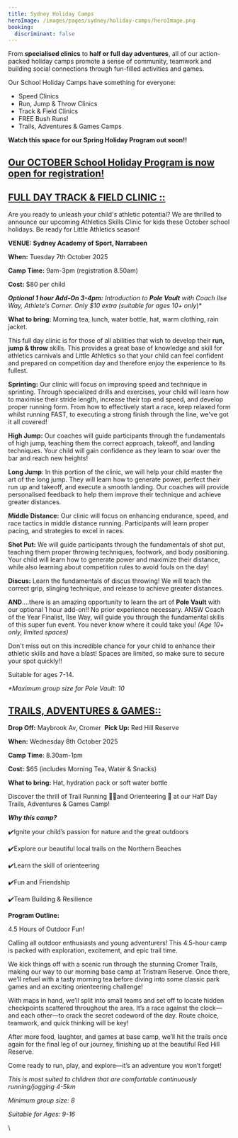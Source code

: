 ```yaml
---
title: Sydney Holiday Camps
heroImage: /images/pages/sydney/holiday-camps/heroImage.png
booking:
  discriminant: false
---
```

From **specialised clinics** to **half or full day adventures**, all of our action-packed holiday camps promote a sense of community, teamwork and building social connections through fun-filled activities and games.

Our School Holiday Camps have something for everyone:

* Speed Clinics
* Run, Jump & Throw Clinics
* Track & Field Clinics
* FREE Bush Runs!
* Trails, Adventures & Games Camps

**Watch this space for our Spring Holiday Program out soon!!**

## [Our OCTOBER School Holiday Program is now open for registratio&#x6E;**!**](https://forms.gle/ZpSRNuAQUBQV7HgN7)

## [**FULL DAY TRACK & FIELD CLINIC ::**](https://forms.gle/tCp1yS3QJViAYv3N6) 

Are you ready to unleash your child's athletic potential? We are thrilled to announce our upcoming Athletics Skills Clinic for kids these October school holidays. Be ready for Little Athletics season! 

**VENUE: Sydney Academy of Sport, Narrabeen** 

**When:** Tuesday 7th October 2025 

**Camp Time:** 9am-3pm (registration 8.50am) 

**Cost:** $80 per child 

***Optional 1 hour Add-On 3-4pm:** Introduction to **Pole Vault** with Coach Ilse Way, Athlete’s Corner. Only $10 extra (suitable for ages 10+ only*)\*

**What to bring:** Morning tea, lunch, water bottle, hat, warm clothing, rain jacket.

This full day clinic is for those of all abilities that wish to develop their **run, jump & throw** skills. This provides a great base of knowledge and skill for athletics carnivals and Little Athletics so that your child can feel confident and prepared on competition day and therefore enjoy the experience to its fullest.

**Sprinting:** Our clinic will focus on improving speed and technique in sprinting. Through specialized drills and exercises, your child will learn how to maximise their stride length, increase their top end speed, and develop proper running form. From how to effectively start a race, keep relaxed form whilst running FAST, to executing a strong finish through the line, we've got it all covered!

**High Jump:** Our coaches will guide participants through the fundamentals of high jump, teaching them the correct approach, takeoff, and landing techniques. Your child will gain confidence as they learn to soar over the bar and reach new heights!

**Long Jump**: In this portion of the clinic, we will help your child master the art of the long jump. They will learn how to generate power, perfect their run up and takeoff, and execute a smooth landing. Our coaches will provide personalised feedback to help them improve their technique and achieve greater distances.

**Middle Distance:** Our clinic will focus on enhancing endurance, speed, and race tactics in middle distance running. Participants will learn proper pacing, and strategies to excel in races.

**Shot Put:** We will guide participants through the fundamentals of shot put, teaching them proper throwing techniques, footwork, and body positioning. Your child will learn how to generate power and maximize their distance, while also learning about competition rules to avoid fouls on the day!

**Discus:** Learn the fundamentals of discus throwing! We will teach the correct grip, slinging technique, and release to achieve greater distances.

**AND**….there is an amazing opportunity to learn the art of **Pole Vault** with our optional 1 hour add-on!! No prior experience necessary. ANSW Coach of the Year Finalist, Ilse Way, will guide you through the fundamental skills of this super fun event. You never know where it could take you! *(Age 10+ only, limited spaces)*

Don't miss out on this incredible chance for your child to enhance their athletic skills and have a blast! Spaces are limited, so make sure to secure your spot quickly!!

Suitable for ages 7-14.

*\*Maximum group size for Pole Vault: 10*

##

## [**TRAILS, ADVENTURES & GAMES::**](https://forms.gle/tCp1yS3QJViAYv3N6) 

**Drop Off:** Maybrook Av, Cromer  **Pick Up:** Red Hill Reserve

**When:** Wednesday 8th October 2025 

**Camp Time**: 8.30am-1pm  

**Cost:** $65 (includes Morning Tea, Water & Snacks) 

**What to bring:** Hat, hydration pack or soft water bottle 



Discover the thrill of Trail Running 🏃‍♂️and Orienteering 🧭 at our Half Day Trails, Adventures & Games Camp!

***Why this camp?***

✔️Ignite your child’s passion for nature and the great outdoors

✔️Explore our beautiful local trails on the Northern Beaches

✔️Learn the skill of orienteering

✔️Fun and Friendship

✔️Team Building & Resilience



**Program Outline:**

4.5 Hours of Outdoor Fun!

Calling all outdoor enthusiasts and young adventurers! This 4.5-hour camp is packed with exploration, excitement, and epic trail time.

We kick things off with a scenic run through the stunning Cromer Trails, making our way to our morning base camp at Tristram Reserve. Once there, we’ll refuel with a tasty morning tea before diving into some classic park games and an exciting orienteering challenge!

With maps in hand, we’ll split into small teams and set off to locate hidden checkpoints scattered throughout the area. It’s a race against the clock—and each other—to crack the secret codeword of the day. Route choice, teamwork, and quick thinking will be key!

After more food, laughter, and games at base camp, we’ll hit the trails once again for the final leg of our journey, finishing up at the beautiful Red Hill Reserve.

Come ready to run, play, and explore—it’s an adventure you won’t forget!

*This is most suited to children that are comfortable continuously running/jogging 4-5km*

*Minimum group size: 8*

*Suitable for Ages: 9-16*

\
